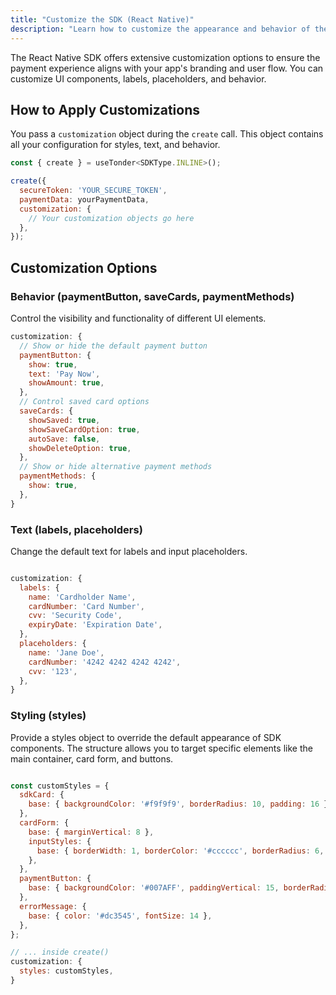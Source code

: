 ```yaml
---
title: "Customize the SDK (React Native)"
description: "Learn how to customize the appearance and behavior of the React Native SDK."
---
```


The React Native SDK offers extensive customization options to ensure the payment experience aligns with your app's branding and user flow. You can customize UI components, labels, placeholders, and behavior.

## How to Apply Customizations

You pass a `customization` object during the `create` call. This object contains all your configuration for styles, text, and behavior.

```javascript
const { create } = useTonder<SDKType.INLINE>();

create({
  secureToken: 'YOUR_SECURE_TOKEN',
  paymentData: yourPaymentData,
  customization: {
    // Your customization objects go here
  },
});
```

## Customization Options

### Behavior (paymentButton, saveCards, paymentMethods)
Control the visibility and functionality of different UI elements.

```javascript
customization: {
  // Show or hide the default payment button
  paymentButton: {
    show: true,
    text: 'Pay Now',
    showAmount: true,
  },
  // Control saved card options
  saveCards: {
    showSaved: true,
    showSaveCardOption: true,
    autoSave: false,
    showDeleteOption: true,
  },
  // Show or hide alternative payment methods
  paymentMethods: {
    show: true,
  },
}
```

### Text (labels, placeholders)
Change the default text for labels and input placeholders.

```javascript

customization: {
  labels: {
    name: 'Cardholder Name',
    cardNumber: 'Card Number',
    cvv: 'Security Code',
    expiryDate: 'Expiration Date',
  },
  placeholders: {
    name: 'Jane Doe',
    cardNumber: '4242 4242 4242 4242',
    cvv: '123',
  },
}
```

### Styling (styles)
Provide a styles object to override the default appearance of SDK components. The structure allows you to target specific elements like the main container, card form, and buttons.

<Accordion title="View Full Styling Example">

```javascript

const customStyles = {
  sdkCard: {
    base: { backgroundColor: '#f9f9f9', borderRadius: 10, padding: 16 },
  },
  cardForm: {
    base: { marginVertical: 8 },
    inputStyles: {
      base: { borderWidth: 1, borderColor: '#cccccc', borderRadius: 6, padding: 12, fontSize: 16 },
    },
  },
  paymentButton: {
    base: { backgroundColor: '#007AFF', paddingVertical: 15, borderRadius: 8, alignItems: 'center' },
  },
  errorMessage: {
    base: { color: '#dc3545', fontSize: 14 },
  },
};

// ... inside create()
customization: {
  styles: customStyles,
}
```
</Accordion>